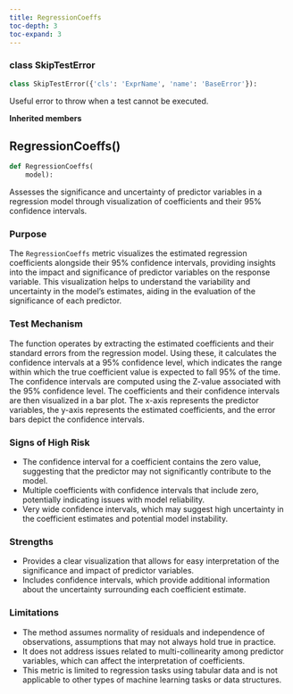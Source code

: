 ```yaml
---
title: RegressionCoeffs
toc-depth: 3
toc-expand: 3
---
```


### [class]{.muted} SkipTestError

```python
class SkipTestError({'cls': 'ExprName', 'name': 'BaseError'}):
```

Useful error to throw when a test cannot be executed.

**Inherited members**

## RegressionCoeffs[()]{.muted}

```python
def RegressionCoeffs(
    model):
```

Assesses the significance and uncertainty of predictor variables in a regression model through visualization of coefficients and their 95% confidence intervals.

### Purpose

The `RegressionCoeffs` metric visualizes the estimated regression coefficients alongside their 95% confidence intervals, providing insights into the impact and significance of predictor variables on the response variable. This visualization helps to understand the variability and uncertainty in the model's estimates, aiding in the evaluation of the significance of each predictor.

### Test Mechanism

The function operates by extracting the estimated coefficients and their standard errors from the regression model. Using these, it calculates the confidence intervals at a 95% confidence level, which indicates the range within which the true coefficient value is expected to fall 95% of the time. The confidence intervals are computed using the Z-value associated with the 95% confidence level. The coefficients and their confidence intervals are then visualized in a bar plot. The x-axis represents the predictor variables, the y-axis represents the estimated coefficients, and the error bars depict the confidence intervals.

### Signs of High Risk

- The confidence interval for a coefficient contains the zero value, suggesting that the predictor may not significantly contribute to the model.
- Multiple coefficients with confidence intervals that include zero, potentially indicating issues with model reliability.
- Very wide confidence intervals, which may suggest high uncertainty in the coefficient estimates and potential model instability.

### Strengths

- Provides a clear visualization that allows for easy interpretation of the significance and impact of predictor variables.
- Includes confidence intervals, which provide additional information about the uncertainty surrounding each coefficient estimate.

### Limitations

- The method assumes normality of residuals and independence of observations, assumptions that may not always hold true in practice.
- It does not address issues related to multi-collinearity among predictor variables, which can affect the interpretation of coefficients.
- This metric is limited to regression tasks using tabular data and is not applicable to other types of machine learning tasks or data structures.

